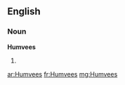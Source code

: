 ==English==

===Noun===
'''Humvees'''

# {{plural of|[[Humvee]]}}

[[ar:Humvees]]
[[fr:Humvees]]
[[mg:Humvees]]